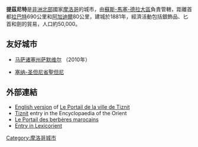 {{Infobox settlement
<!--See the Table at Infobox Settlement for all fields and descriptions of usage-->
<!-- Basic info  ---------------->
|name          = 提茲尼特
|other_name             =تزنيت
|native_name            = ⵜⵉⵣⵏⵉⵜ <!-- for cities whose native name is not in English -->
|nickname               = 
|settlement_type        =
|motto                  =
<!-- images and maps  ----------->
|image_skyline          =Tiznit.jpg
|imagesize              =300px
|image_caption          =
|image_flag             = 
|flag_size              =
|image_seal             = 
|seal_size              =
|image_shield           = 
|shield_size            =
|image_map              = 
|mapsize                =
|map_caption            = 
|pushpin_map            = Morocco<!-- the name of a location map as per http://en.wikipedia.org/wiki/Template:Location_map -->
|pushpin_label_position =bottom
|pushpin_mapsize        =
|pushpin_map_caption    =
<!-- Location ------------------>
|coordinates_region     = MA
|subdivision_type       = 國家
|subdivision_name       = {{flag|Morocco}}
|subdivision_type1      = 大區
|subdivision_name1      = [[蘇斯-馬塞-德拉大區|蘇斯-馬塞-德拉大區]]
|subdivision_type2      =
|subdivision_name2      = 
|subdivision_type3      =
|subdivision_name3      = 
|<!-- Politics ----------------->
|government_footnotes   =
|government_type        =
|leader_title           =
|leader_name            =
|leader_title1          =  <!-- for places with, say, both a mayor and a city manager -->
|leader_name1           =
|established_title      =  <!-- Settled -->
|established_date       = 
<!-- Area    --------------------->
|area_magnitude         = 
|unit_pref                =Imperial <!--Enter: Imperial, if Imperial (metric) is desired-->
|area_footnotes           =
|area_total_km2           = <!-- ALL fields dealing with a measurements are subject to automatic unit conversion-->
|area_land_km2            = <!--See table @ Template:Infobox Settlement for details on automatic unit conversion-->
<!-- Population   ----------------------->
|population_as_of               =2004
|population_footnotes           =
|population_note                =
|population_total               =
|population_density_km2         =
|population_density_sq_mi       =
|population_metro               =
|population_density_metro_km2   =
|population_density_metro_sq_mi =
|population_blank1_title        =Ethnicities
|population_blank1              =
|population_density_blank1_km2 =   
|population_density_blank1_sq_mi =
<!-- General information  --------------->
|timezone               = [[歐洲西部時間|歐洲西部時間]] 
|utc_offset             =  +0
|timezone_DST           = [[歐洲西部夏令時間|歐洲西部夏令時間]]
|utc_offset_DST         = +1
|latd=29|latm=43|lats=|latNS=N
|longd=9|longm=43|longs=|longEW=W
|elevation_footnotes    =  <!--for references: use <ref> </ref> tags-->
|elevation_m            = 
|elevation_ft           =
<!-- Area/postal codes & others -------->
|postal_code_type       =  <!-- enter ZIP code, Postcode, Post code, Postal code... -->
|postal_code            =
|area_code              =
|blank_name             =
|blank_info             =
|blank1_name            =
|blank1_info            =
|website                = 
|footnotes              = 
}} 

'''提茲尼特'''是[[非洲北部|非洲北部]]國家[[摩洛哥|摩洛哥]]的城市，由[[蘇斯-馬塞-德拉大區|蘇斯-馬塞-德拉大區]]負責管轄，距離首都[[拉巴特|拉巴特]]690公里和[[阿加迪爾|阿加迪爾]]80公里，建城於1881年，經濟活動包括銀飾品、匕首和劍的貿易，人口約50,000。

== 友好城市 ==
* {{USA}}[[马萨诸塞州|马萨诸塞州]][[萨默维尔_(马萨诸塞州)|萨默维尔]] （2010年）
* {{FRA}}[[塞纳-圣但尼省|塞纳-圣但尼省]][[聖但尼_(塞納-聖但尼省)|聖但尼]] 

==外部連結==
* [http://www.tiznit.org/Morocco/Tiznit.php English version] {{Wayback|url=http://www.tiznit.org/Morocco/Tiznit.php |date=20180413165801 }} of [http://www.tiznit.org Le Portail de la ville de Tiznit] {{Wayback|url=http://www.tiznit.org/ |date=20110513120547 }}
* [http://i-cias.com/cgi-bin/eo-direct.pl?tiznit.htm Tiznit] {{Wayback|url=http://i-cias.com/cgi-bin/eo-direct.pl?tiznit.htm |date=20201203043145 }} entry in the Encyclopaedia of the Orient
* [https://web.archive.org/web/20180805172227/http://chleuhs.com/ Le Portail des berbères marocains]
* [http://lexicorient.com/morocco/tiznit.htm Entry in Lexicorient] {{Wayback|url=http://lexicorient.com/morocco/tiznit.htm |date=20201203100254 }}

{{coord|29|43|N|9|43|W|region:MA_type:city|display=title}}

{{Authority control}}
[[Category:摩洛哥城市|Category:摩洛哥城市]]